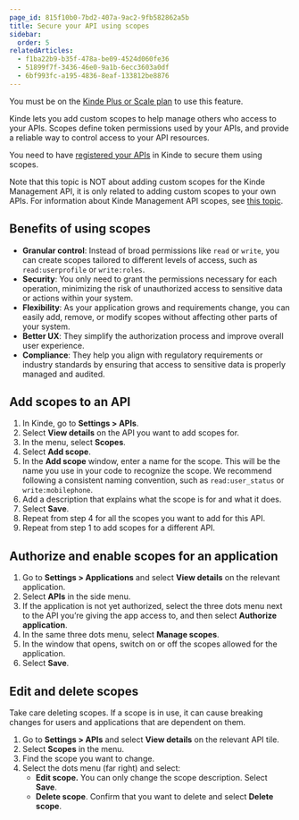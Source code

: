 ```yaml
---
page_id: 815f10b0-7bd2-407a-9ac2-9fb582862a5b
title: Secure your API using scopes
sidebar:
  order: 5
relatedArticles:
  - f1ba22b9-b35f-478a-be09-4524d060fe36
  - 51899f7f-3436-46e0-9a1b-6ecc3603a0df
  - 6bf993fc-a195-4836-8eaf-133812be8876
---
```


<Aside type="upgrade">

You must be on the [Kinde Plus or Scale plan](https://kinde.com/pricing/) to use this feature.

</Aside>

Kinde lets you add custom scopes to help manage others who access to your APIs. Scopes define token permissions used by your APIs, and provide a reliable way to control access to your API resources.

You need to have [registered your APIs](/developer-tools/your-apis/register-manage-apis/) in Kinde to secure them using scopes.

<Aside>

Note that this topic is NOT about adding custom scopes for the Kinde Management API, it is only related to adding custom scopes to your own APIs. For information about Kinde Management API scopes, see [this topic](/developer-tools/kinde-api/connect-to-kinde-api/).

</Aside>

## Benefits of using scopes

- **Granular control**: Instead of broad permissions like `read` or `write`, you can create scopes tailored to different levels of access, such as `read:userprofile` or `write:roles`.
- **Security**: You only need to grant the permissions necessary for each operation, minimizing the risk of unauthorized access to sensitive data or actions within your system.
- **Flexibility**: As your application grows and requirements change, you can easily add, remove, or modify scopes without affecting other parts of your system.
- **Better UX**: They simplify the authorization process and improve overall user experience.
- **Compliance**: They help you align with regulatory requirements or industry standards by ensuring that access to sensitive data is properly managed and audited.

## Add scopes to an API

1. In Kinde, go to **Settings > APIs**.
2. Select **View details** on the API you want to add scopes for.
3. In the menu, select **Scopes**.
4. Select **Add scope**.
5. In the **Add scope** window, enter a name for the scope. This will be the name you use in your code to recognize the scope. We recommend following a consistent naming convention, such as `read:user_status` or `write:mobilephone`.
6. Add a description that explains what the scope is for and what it does.
7. Select **Save**.
8. Repeat from step 4 for all the scopes you want to add for this API.
9. Repeat from step 1 to add scopes for a different API.

## Authorize and enable scopes for an application

1. Go to **Settings > Applications** and select **View details** on the relevant application.
2. Select **APIs** in the side menu.
3. If the application is not yet authorized, select the three dots menu next to the API you’re giving the app access to, and then select **Authorize application**.
4. In the same three dots menu, select **Manage scopes**.
5. In the window that opens, switch on or off the scopes allowed for the application.
6. Select **Save**.

## Edit and delete scopes

<Aside type="warning">

Take care deleting scopes. If a scope is in use, it can cause breaking changes for users and applications that are dependent on them.

</Aside>

1. Go to **Settings > APIs** and select **View details** on the relevant API tile.
2. Select **Scopes** in the menu.
3. Find the scope you want to change.
4. Select the dots menu (far right) and select:
   - **Edit scope.** You can only change the scope description. Select **Save**.
   - **Delete scope**. Confirm that you want to delete and select **Delete scope**.
